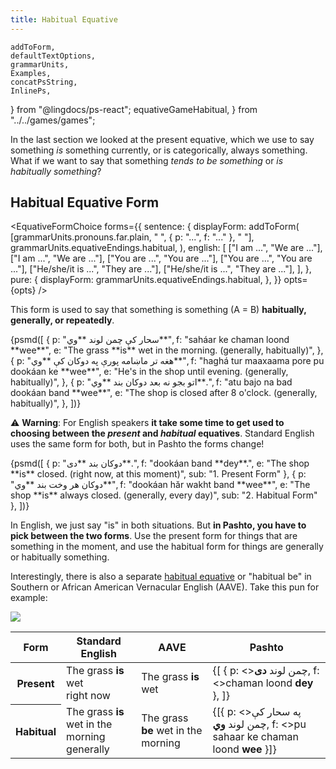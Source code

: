 ```yaml
---
title: Habitual Equative
---
```


    addToForm,
    defaultTextOptions,
    grammarUnits,
    Examples,
    concatPsString,
    InlinePs,
} from "@lingdocs/ps-react";
    equativeGameHabitual,
} from "../../games/games";

In the last section we looked at the <Link to="/equatives/present-equative/">present equative</Link>, which we use to say something *is* something currently, or is categorically, always something. What if we want to say that something *tends to be something* or *is habitually something*?

## Habitual Equative Form

<EquativeFormChoice 
    forms={{
        sentence: {
            displayForm: addToForm(
                [grammarUnits.pronouns.far.plain, " ", { p: "...", f: "..." }, " "],
                grammarUnits.equativeEndings.habitual,
            ),
            english: [
                ["I am ...", "We are ..."],
                ["I am ...", "We are ..."],
                ["You are ...", "You are ..."],
                ["You are ...", "You are ..."],
                ["He/she/it is ...", "They are ..."],
                ["He/she/it is ...", "They are ..."],
            ],
        },
        pure: {
            displayForm: grammarUnits.equativeEndings.habitual,
        },
    }}
    opts={opts}
/>

This form is used to say that something is something (A = B) **habitually, generally, or repeatedly**.

<Examples opts={opts}>
    {psmd([
        {
            p: "سحار کې چمن لوند **وي**",
            f: "saháar ke chaman loond **wee**",
            e: "The grass **is** wet in the morning. (generally, habitually)",
        },
        {
            p: "هغه تر ماښامه پورې په دوکان کې **وي**",
            f: "haghá tur maaxaama pore pu dookáan ke **wee**",
            e: "He's in the shop until evening. (generally, habitually)",
        },
        { 
            p: "اتو بجو نه بعد دوکان بند **وي**.",
            f: "atu bajo na bad dookáan band **wee**",
            e: "The shop is closed after 8 o'clock. (generally, habitually)",
        },
    ])}
</Examples>

⚠ **Warning**: For English speakers **it take some time to get used to choosing between the *present* and *habitual* equatives**. Standard English uses the same form for both, but in Pashto the forms change!

<Examples opts={opts}>
    {psmd([
        {
            p: "دوکان بند **دی**.",
            f: "dookáan band **dey**.",
            e: "The shop **is** closed. (right now, at this moment)",
            sub: "1. Present Form"
        },
        {
            p: "دوکان هر وخت بند **وي**",
            f: "dookáan hăr wakht band **wee**",
            e: "The shop **is** always closed. (generally, every day)",
            sub: "2. Habitual Form"
        },
    ])}
</Examples>

In English, we just say "is" in both situations. But **in Pashto, you have to pick between the two forms**. Use the present form for things that are something in the moment, and use the habitual form for things are generally or habitually something.

Interestingly, there is also a separate [habitual equative](https://en.wikipedia.org/wiki/Habitual_be) or "habitual be" in Southern or African American Vernacular English (AAVE). Take this pun for example:

<img className="img-fluid mb-4" src={grassBeWet} />

<div style={{ overflowX: "auto" }}>
        <table className="table" style={{ minWidth: "400px" }}>
            <thead>
                <tr>
                    <th scope="col">Form</th>
                    <th scope="col">Standard English</th>
                    <th scope="col">AAVE</th>
                    <th scope="col">Pashto</th>
                </tr>
            </thead>
            <tbody>
                <tr>
                    <th scope="row">Present</th>
                    <td>
                        <div>The grass <strong>is</strong> wet</div>
                        <div className="small text-muted">right now</div>
                    </td>
                    <td>The grass <strong>is</strong> wet</td>
                    <td>
                        <Examples opts={opts}>
                            {[
                                { p: <>چمن لوند <strong>دی</strong></>, f: <>chaman loond <strong>dey</strong></> },
                            ]}
                        </Examples>
                    </td>
                </tr>
                <tr>
                    <th scope="row">Habitual</th>
                    <td>
                        <div>The grass <strong>is</strong> wet in the morning</div>
                        <div className="small text-muted">generally</div>
                    </td>
                    <td>The grass <strong>be</strong> wet in the morning</td>
                    <td>
                        <Examples opts={opts}>
                            {[{ p: <>په سحار کې چمن لوند <strong>وي</strong></>, f: <>pu sahaar ke chaman loond <strong>wee</strong></> }]}
                        </Examples>
                    </td>
                </tr>
            </tbody>
        </table>
</div>

<GameDisplay record={equativeGameHabitual} />
